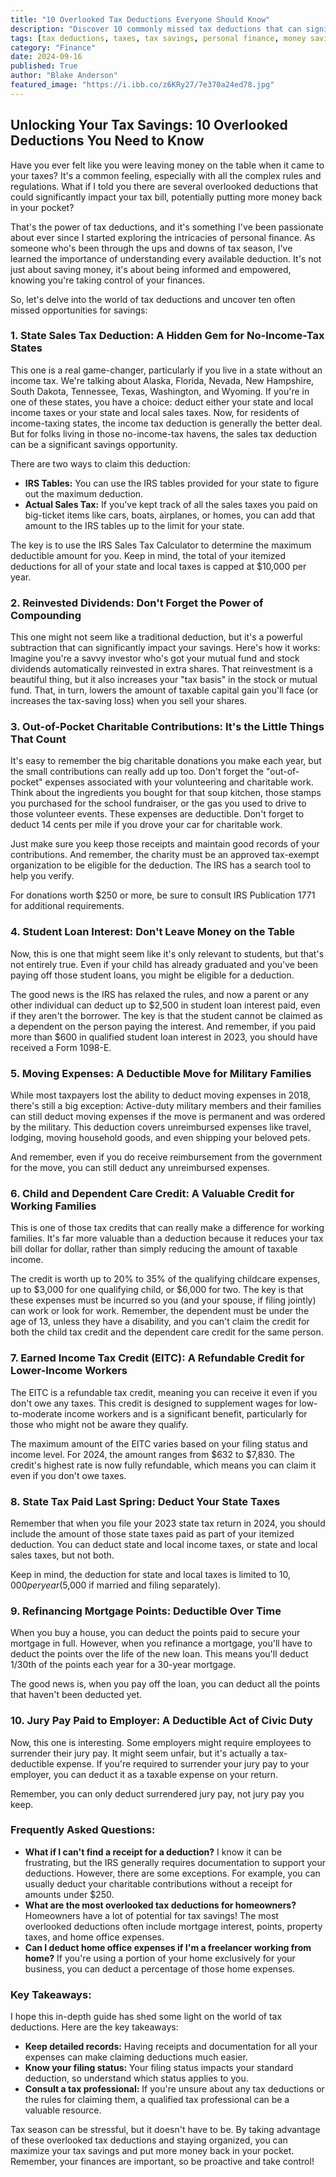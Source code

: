 ```yaml
---
title: "10 Overlooked Tax Deductions Everyone Should Know"
description: "Discover 10 commonly missed tax deductions that can significantly reduce your tax burden. From state sales tax deductions to student loan interest, this guide will help you maximize your tax savings."
tags: [tax deductions, taxes, tax savings, personal finance, money saving tips, financial planning, tax season, tax advice, IRS, income tax, student loans, charitable contributions, moving expenses, childcare, earned income tax credit, homeownership, mortgage, refinancing, jury duty]
category: "Finance"
date: 2024-09-16
published: True
author: "Blake Anderson"
featured_image: "https://i.ibb.co/z6KRy27/7e370a24ed78.jpg"
---
```


##  Unlocking Your Tax Savings: 10 Overlooked Deductions You Need to Know

Have you ever felt like you were leaving money on the table when it came to your taxes? It's a common feeling, especially with all the complex rules and regulations. What if I told you there are several overlooked deductions that could significantly impact your tax bill, potentially putting more money back in your pocket? 

That's the power of tax deductions, and it's something I've been passionate about ever since I started exploring the intricacies of personal finance. As someone who's been through the ups and downs of tax season, I've learned the importance of understanding every available deduction. It's not just about saving money, it's about being informed and empowered, knowing you're taking control of your finances.

So, let's delve into the world of tax deductions and uncover ten often missed opportunities for savings: 

### 1. State Sales Tax Deduction: A Hidden Gem for No-Income-Tax States

This one is a real game-changer, particularly if you live in a state without an income tax. We're talking about Alaska, Florida, Nevada, New Hampshire, South Dakota, Tennessee, Texas, Washington, and Wyoming. If you're in one of these states, you have a choice: deduct either your state and local income taxes or your state and local sales taxes.  Now, for residents of income-taxing states, the income tax deduction is generally the better deal. But for folks living in those no-income-tax havens, the sales tax deduction can be a significant savings opportunity.

There are two ways to claim this deduction:

* **IRS Tables:**  You can use the IRS tables provided for your state to figure out the maximum deduction. 
* **Actual Sales Tax:** If you've kept track of all the sales taxes you paid on big-ticket items like cars, boats, airplanes, or homes, you can add that amount to the IRS tables up to the limit for your state. 

The key is to use the IRS Sales Tax Calculator to determine the maximum deductible amount for you. Keep in mind, the total of your itemized deductions for all of your state and local taxes is capped at $10,000 per year.

### 2. Reinvested Dividends:  Don't Forget the Power of Compounding

This one might not seem like a traditional deduction, but it's a powerful subtraction that can significantly impact your savings. Here's how it works: Imagine you're a savvy investor who's got your mutual fund and stock dividends automatically reinvested in extra shares. That reinvestment is a beautiful thing, but it also increases your "tax basis" in the stock or mutual fund.  That, in turn, lowers the amount of taxable capital gain you'll face (or increases the tax-saving loss) when you sell your shares. 

### 3. Out-of-Pocket Charitable Contributions: It's the Little Things That Count

It's easy to remember the big charitable donations you make each year, but the small contributions can really add up too. Don't forget the "out-of-pocket" expenses associated with your volunteering and charitable work.  Think about the ingredients you bought for that soup kitchen, those stamps you purchased for the school fundraiser, or the gas you used to drive to those volunteer events. These expenses are deductible.  Don't forget to deduct 14 cents per mile if you drove your car for charitable work. 

Just make sure you keep those receipts and maintain good records of your contributions.  And remember, the charity must be an approved tax-exempt organization to be eligible for the deduction. The IRS has a search tool to help you verify. 

For donations worth $250 or more,  be sure to consult IRS Publication 1771 for additional requirements.

### 4. Student Loan Interest:  Don't Leave Money on the Table

Now, this is one that might seem like it's only relevant to students, but that's not entirely true. Even if your child has already graduated and you've been paying off those student loans, you might be eligible for a deduction. 

The good news is the IRS has relaxed the rules, and now a parent or any other individual can deduct up to $2,500 in student loan interest paid, even if they aren't the borrower.  The key is that the student cannot be claimed as a dependent on the person paying the interest.  And remember, if you paid more than $600 in qualified student loan interest in 2023, you should have received a Form 1098-E.

### 5. Moving Expenses: A Deductible Move for Military Families

While most taxpayers lost the ability to deduct moving expenses in 2018, there's still a big exception: Active-duty military members and their families can still deduct moving expenses if the move is permanent and was ordered by the military.  This deduction covers unreimbursed expenses like travel, lodging, moving household goods, and even shipping your beloved pets.

And remember, even if you do receive reimbursement from the government for the move, you can still deduct any unreimbursed expenses. 

### 6. Child and Dependent Care Credit:  A Valuable Credit for Working Families

This is one of those tax credits that can really make a difference for working families. It's far more valuable than a deduction because it reduces your tax bill dollar for dollar, rather than simply reducing the amount of taxable income. 

The credit is worth up to 20% to 35% of the qualifying childcare expenses, up to $3,000 for one qualifying child, or $6,000 for two.  The key is that these expenses must be incurred so you (and your spouse, if filing jointly) can work or look for work.  Remember, the dependent must be under the age of 13, unless they have a disability, and you can't claim the credit for both the child tax credit and the dependent care credit for the same person.

### 7. Earned Income Tax Credit (EITC): A Refundable Credit for Lower-Income Workers

The EITC is a refundable tax credit, meaning you can receive it even if you don't owe any taxes. This credit is designed to supplement wages for low-to-moderate income workers and is a significant benefit, particularly for those who might not be aware they qualify. 

The maximum amount of the EITC varies based on your filing status and income level. For 2024, the amount ranges from $632 to $7,830.  The credit's highest rate is now fully refundable, which means you can claim it even if you don't owe taxes.

### 8. State Tax Paid Last Spring:  Deduct Your State Taxes

Remember that when you file your 2023 state tax return in 2024, you should include the amount of those state taxes paid as part of your itemized deduction.  You can deduct state and local income taxes, or state and local sales taxes, but not both. 

Keep in mind, the deduction for state and local taxes is limited to $10,000 per year ($5,000 if married and filing separately). 

### 9.  Refinancing Mortgage Points:  Deductible Over Time

When you buy a house, you can deduct the points paid to secure your mortgage in full. However, when you refinance a mortgage, you'll have to deduct the points over the life of the new loan. This means you'll deduct 1/30th of the points each year for a 30-year mortgage. 

The good news is, when you pay off the loan, you can deduct all the points that haven't been deducted yet. 

### 10.  Jury Pay Paid to Employer:  A Deductible Act of Civic Duty

Now, this one is interesting.  Some employers might require employees to surrender their jury pay.  It might seem unfair, but it's actually a tax-deductible expense.  If you're required to surrender your jury pay to your employer, you can deduct it as a taxable expense on your return. 

Remember, you can only deduct surrendered jury pay, not jury pay you keep. 

### Frequently Asked Questions:  

* **What if I can't find a receipt for a deduction?**  I know it can be frustrating, but the IRS generally requires documentation to support your deductions.  However, there are some exceptions.  For example,  you can usually deduct your charitable contributions without a receipt for amounts under $250.  
* **What are the most overlooked tax deductions for homeowners?**  Homeowners have a lot of potential for tax savings!  The most overlooked deductions often include mortgage interest, points, property taxes, and home office expenses. 
* **Can I deduct home office expenses if I'm a freelancer working from home?**  If you're using a portion of your home exclusively for your business, you can deduct a percentage of those home expenses. 

###  Key Takeaways: 

I hope this in-depth guide has shed some light on the world of tax deductions.  Here are the key takeaways:

* **Keep detailed records:** Having receipts and documentation for all your expenses can make claiming deductions much easier. 
* **Know your filing status:**  Your filing status impacts your standard deduction, so understand which status applies to you. 
* **Consult a tax professional:**  If you're unsure about any tax deductions or the rules for claiming them, a qualified tax professional can be a valuable resource. 

Tax season can be stressful, but it doesn't have to be. By taking advantage of these overlooked tax deductions and staying organized, you can maximize your tax savings and put more money back in your pocket.  Remember, your finances are important, so be proactive and take control!  